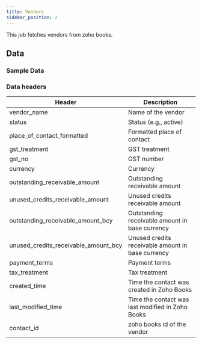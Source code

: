 ```yaml
---
title: Vendors
sidebar_position: 2
---
```


This job fetches vendors from zoho books. 

<AddJob
  template="gsheet_zoho_books_db_get_vendors"
/>

## Data

### Sample Data

<Gsheet
  src="https://docs.google.com/spreadsheets/d/1-gX-uq5YrTW-6gQJYM-mNXitEOfJLTiQCvPtV8CR1Yc/edit#gid=27718488"
/>

### Data headers

| Header | Description |
|----|----|
| vendor_name | Name of the vendor |
| status | Status (e.g., active) |
| place_of_contact_formatted | Formatted place of contact |
| gst_treatment | GST treatment |
| gst_no | GST number |
| currency | Currency |
| outstanding_receivable_amount | Outstanding receivable amount |
| unused_credits_receivable_amount | Unused credits receivable amount |
| outstanding_receivable_amount_bcy | Outstanding receivable amount in base currency |
| unused_credits_receivable_amount_bcy | Unused credits receivable amount in base currency |
| payment_terms | Payment terms |
| tax_treatment |	Tax treatment |
| created_time | Time the contact was created in Zoho Books |
| last_modified_time | Time the contact was last modified in Zoho Books |
| contact_id | zoho books id of the vendor |

<!---
### Filtration options

This job can restrict the data that is visible in spreadsheets. Use the following parameters to restrict the data.

| Parameter | Options |
|----|----|
| start_date | Select bills with billing date on or after `start_date`. Format - `YYYY-MM-DD` |
| end_date | Select bills with billing date on or before `end_date`. Format - `YYYY-MM-DD` |
| contact_id | Select bills related to a particular contact (either customer or vendor). Contact id is the id of the customer or vendor from zoho books.  |
-->

<!---
## Others

### Similar jobs

Similar sort of data can be achieved by using get accounting transaction job and filtering it by invoice type. 

### Reports that use this job

Here are some of the report templates that use this job: 
-->